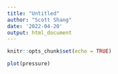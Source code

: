 ```yaml
---
title: "Untitled"
author: "Scott Shang"
date: '2022-04-20'
output: html_document
---
```


```r
knitr::opts_chunk$set(echo = TRUE)
```

```r
plot(pressure)
```
